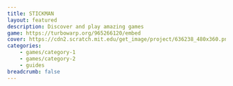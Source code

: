 ```yaml
---
title: STICKMAN
layout: featured
description: Discover and play amazing games
game: https://turbowarp.org/965266120/embed
cover: https://cdn2.scratch.mit.edu/get_image/project/636238_480x360.png
categories:
    - games/category-1
    - games/category-2
    - guides
breadcrumb: false
---
```


[//]: # (# Featured Games 英文页面只是示例，不做具体翻译了)

[//]: # ()
[//]: # ()
[//]: # (单语言版本：https://aab6a5a4.game-launch-boost.pages.dev/)

[//]: # ()
[//]: # (Welcome to Game Launch Boost! Here you can find a curated collection of amazing games across different categories.)

[//]: # ()
[//]: # (## Featured Layout Configuration Guide)

[//]: # ()
[//]: # (The Featured layout displays different game categories through the `categories` configuration. Each category shows up to 20 games in a carousel format.)

[//]: # (The corresponding game card carousel component is located at src/components/GameCarousel.tsx)

[//]: # ()
[//]: # (### Categories Configuration)

[//]: # ()
[//]: # (Use the `categories` array in the frontmatter to specify which game categories to display:)

[//]: # ()
[//]: # (```yaml)

[//]: # (categories:)

[//]: # (    - games/fighting     # 格斗游戏分类)

[//]: # (    - games/arcade       # 街机游戏分类)

[//]: # (    - games/popular      # 热门游戏（自动收集）)

[//]: # (    - games/new         # 最新游戏（自动收集）)

[//]: # (```)

[//]: # ()
[//]: # (建议文件结构如下：)

[//]: # ()
[//]: # (```)

[//]: # (pages/)

[//]: # (├── en/                    # 英文内容)

[//]: # (│   ├── games/             # 游戏根目录)

[//]: # (│   │   ├── fighting/      # 分类目录)

[//]: # (│   │   │   ├── game1.mdx  # 游戏页面)

[//]: # (│   │   │   └── game2.mdx  # 子分类)

[//]: # (│   │   ├── arcade/        # 分类目录)

[//]: # (│   │   │   └── game.mdx   # 游戏页面,不需要配置 layout，使用默认布局)

[//]: # (│   │   ├── sports/        # 分类目录)

[//]: # (│   │   │   └── game.mdx   # 游戏页面,不需要配置 layout，使用默认布局  )

[//]: # (│   │   ├── fighting.mdx   # 分类页面,使用 Category 布局)

[//]: # (│   │   └── arcade.mdx     # 分类页面,使用 Category 布局)

[//]: # (│   ├── index.mdx          # 首页，建议使用 Featured 布局)

[//]: # (│   └── download.mdx       # 下载页面，这里是一个 landing 布局的示例)

[//]: # (└── zh/                    # 中文部分省略)

[//]: # (    └── ...                # 文件夹省略)

[//]: # (```)

[//]: # ()
[//]: # (### Category Path Guidelines)

[//]: # ()
[//]: # (1. **Path Format Requirements**:)

[//]: # (- Paths are case-sensitive)

[//]: # ()
[//]: # (2. **Subfolder Processing**:)

[//]: # (- The system automatically traverses all subfolders under specified categories)

[//]: # (- For example: configuring `games/fighting` includes:)

[//]: # (  - `games/fighting/*.mdx`)

[//]: # (  - `games/fighting/street/*.mdx`)

[//]: # (  - `games/fighting/versus/*.mdx`)

[//]: # (  - And deeper subfolders)

[//]: # ()
[//]: # (3. **Game File Requirements**:)

[//]: # (- Only collects `.mdx` files)

[//]: # (- Does not collect `index.mdx` files)

[//]: # (- Files must contain valid frontMatter)

[//]: # ()
[//]: # (### Important Notes)

[//]: # ()
[//]: # (1. Category paths must start with `games/`)

[//]: # (2. Games are recursively collected from all subfolders)

[//]: # (3. Each category displays up to 20 games, shown in carousels of 4)

[//]: # (4. Game file requirements:)

[//]: # (   - Must be `.mdx` files)

[//]: # (   - Cannot be `index.mdx`)

[//]: # (   - Must contain valid frontMatter &#40;title required&#41;)

[//]: # (5. Category titles are automatically formatted &#40;e.g., 'fighting-games' displays as 'Fighting Games'&#41;)

[//]: # (6. Categories with no valid game files will not be displayed)

[//]: # (7. Game card displays:)

[//]: # (   - Title &#40;required&#41;)

[//]: # (   - Description &#40;optional&#41;)

[//]: # (   - Cover image &#40;optional&#41;)

[//]: # (   - Category &#40;optional&#41;)

[//]: # (   - Date &#40;optional&#41;)

[//]: # ()
[//]: # (## Category Directory Structure)

[//]: # ()
[//]: # (Games are organized using a folder structure that supports multiple levels. The basic structure is as follows:)

[//]: # ()
[//]: # (```)

[//]: # (pages/)

[//]: # (├── en/                    # 英文内容)

[//]: # (│   ├── games/            # 游戏根目录)

[//]: # (│   │   ├── fighting/     # 格斗游戏分类)

[//]: # (│   │   │   ├── game1.mdx # 游戏页面)

[//]: # (│   │   │   └── street/   # 子分类)

[//]: # (│   │   │       └── game2.mdx)

[//]: # (│   │   ├── arcade/      # 街机游戏分类)

[//]: # (│   │   │   └── index.mdx)

[//]: # (│   │   └── sports/      # 体育游戏分类)

[//]: # (│   │       └── index.mdx)

[//]: # (│   └── index.mdx        # 当前页面)

[//]: # (└── zh/                   # 中文内容)

[//]: # (    └── games/           # 对应的中文游戏目录)

[//]: # (```)

[//]: # ()
[//]: # (### Supported Category Structure)

[//]: # ()
[//]: # (1. **Basic Categories**:)

[//]: # (- `games/fighting` - Fighting Games)

[//]: # (- `games/arcade` - Arcade Games  )

[//]: # (- `games/sports` - Sports Games)

[//]: # (- `games/puzzle` - Puzzle Games)

[//]: # (- `games/action` - Action Games)

[//]: # ()
[//]: # (2. **Subcategory Examples**:)

[//]: # (- `games/fighting/street` - Street Fighting)

[//]: # (- `games/fighting/versus` - Versus Fighting)

[//]: # (- `games/arcade/retro` - Retro Arcade)

[//]: # (- `games/sports/football` - Football Games)

[//]: # ()
[//]: # ()
[//]: # (### Category Page Configuration)

[//]: # ()
[//]: # (Each category folder can contain an `index.mdx` file to configure the category page:)

[//]: # ()
[//]: # (```yaml)

[//]: # (---)

[//]: # (title: Fighting Games)

[//]: # (layout: category)

[//]: # (description: Explore our fighting games collection)

[//]: # (cover: /images/fighting-games.jpg)

[//]: # (---)

[//]: # (```)

[//]: # ()
[//]: # (### 在 Featured 布局中使用分类)

[//]: # ()
[//]: # (可以在 frontmatter 中指定任意层级的分类路径：)

[//]: # ()
[//]: # (```yaml)

[//]: # (categories:)

[//]: # (    - games/fighting           # 所有格斗游戏)

[//]: # (    - games/fighting/street    # 仅街机格斗游戏)

[//]: # (    - games/arcade/retro       # 复古街机游戏)

[//]: # (```)

[//]: # (### Important Notes)

[//]: # ()
[//]: # (1. Category paths must start with `games/`)

[//]: # (2. Supports unlimited levels of subcategories)

[//]: # (3. Each category folder should have an `index.mdx`)

[//]: # (4. Category names are automatically formatted &#40;e.g., 'fighting-games' displays as 'Fighting Games'&#41;)

[//]: # (5. Subcategories inherit parent category configurations)

[//]: # ()
[//]: # (## Adding New Games)

[//]: # ()
[//]: # (To add a new game, follow these steps:)

[//]: # ()
[//]: # (1. Choose or create an appropriate category folder)

[//]: # (2. Create a new `.mdx` file in the category folder)

[//]: # (3. Configure the game's frontmatter)

[//]: # (4. Add game description and content)

[//]: # ()
[//]: # (Example:)

[//]: # (```yaml)

[//]: # (---)

[//]: # (title: Street Fighter)

[//]: # (layout: default)

[//]: # (description: Classic fighting game)

[//]: # (game: https://example.com/street-fighter)

[//]: # (cover: /images/street-fighter.jpg)

[//]: # (date: 2024-03-20)

[//]: # (tags: [fighting, arcade, classic])

[//]: # (---)

[//]: # (```)
